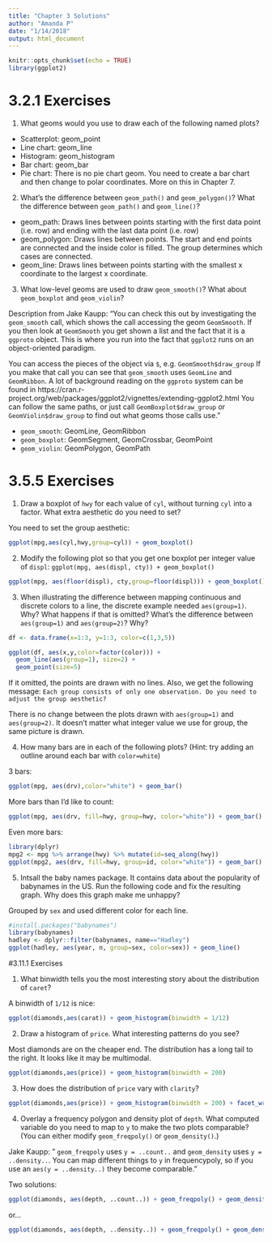 ```yaml
---
title: "Chapter 3 Solutions"
author: "Amanda P"
date: "1/14/2018"
output: html_document
---
```


```r
knitr::opts_chunk$set(echo = TRUE)
library(ggplot2)
```

# 3.2.1 Exercises

1. What geoms would you use to draw each of the following named plots?

* Scatterplot: geom_point
* Line chart: geom_line
* Histogram: geom_histogram
* Bar chart: geom_bar
* Pie chart: There is no pie chart geom. You need to create a bar chart and then change to polar coordinates. More on this in Chapter 7.

2. What's the difference between `geom_path()` and `geom_polygon()`? What the difference between `geom_path()` and `geom_line()`?

* geom_path: Draws lines between points starting with the first data point (i.e. row) and ending with the last data point (i.e. row)
* geom_polygon: Draws lines between points. The start and end points are connected and the inside color is filled. The group determines which cases are connected.
* geom_line: Draws lines between points starting with the smallest x coordinate to the largest x coordinate.

3. What low-level geoms are used to draw `geom_smooth()`? What about `geom_boxplot` and `geom_violin`?

Description from Jake Kaupp:
"You can check this out by investigating the `geom_smooth` call, which shows the call accessing the geom `GeomSmooth`.  If you then look at `GeomSmooth` you get shown a list and the fact that it is a `ggproto` object.  This is where you run into the fact that `ggplot2` runs on an object-oriented paradigm.

You can access the pieces of the object via `$`, e.g. `GeomSmooth$draw_group`
If you make that call you can see that `geom_smooth` uses `GeomLine` and `GeomRibbon`.
A lot of background reading on the `ggproto` system can be found in https://cran.r-project.org/web/packages/ggplot2/vignettes/extending-ggplot2.html
You can follow the same paths, or just call `GeomBoxplot$draw_group` or `GeomViolin$draw_group` to find out what geoms those calls use."

* `geom_smooth`: GeomLine, GeomRibbon
* `geom_boxplot`: GeomSegment, GeomCrossbar, GeomPoint
* `geom_violin`: GeomPolygon, GeomPath


# 3.5.5 Exercises

1. Draw a boxplot of `hwy` for each value of `cyl`, without turning `cyl` into a factor. What extra aesthetic do you need to set?

You need to set the group aesthetic:

```r
ggplot(mpg,aes(cyl,hwy,group=cyl)) + geom_boxplot()
```


2. Modify the following plot so that you get one boxplot per integer value of `displ`: `ggplot(mpg, aes(displ, cty)) + geom_boxplot()`

```r
ggplot(mpg, aes(floor(displ), cty,group=floor(displ))) + geom_boxplot()
```

3. When illustrating the difference between mapping continuous and discrete colors to a line, the discrete example needed `aes(group=1)`. Why? What happens if that is omitted? What's the difference between `aes(group=1)` and `aes(group=2)`? Why?

```r
df <- data.frame(x=1:3, y=1:3, color=c(1,3,5))

ggplot(df, aes(x,y,color=factor(color))) +
  geom_line(aes(group=1), size=2) + 
  geom_point(size=5)
```

If it omitted, the points are drawn with no lines. Also, we get the following message:
`Each group consists of only one observation. Do you need to adjust the
group aesthetic?`
  
There is no change between the plots drawn with `aes(group=1)` and `aes(group=2)`. It doesn't matter what integer value we use for group, the same picture is drawn.


4. How many bars are in each of the following plots? (Hint: try adding an outline around each bar with `color=white`)

3 bars:

```r
ggplot(mpg, aes(drv),color="white") + geom_bar()
```

More bars than I'd like to count:

```r
ggplot(mpg, aes(drv, fill=hwy, group=hwy, color="white")) + geom_bar()
```

Even more bars:

```r
library(dplyr)
mpg2 <- mpg %>% arrange(hwy) %>% mutate(id=seq_along(hwy))
ggplot(mpg2, aes(drv, fill=hwy, group=id, color="white")) + geom_bar()
```


5. Intsall the baby names package. It contains data about the popularity of babynames in the US. Run the following code and fix the resulting graph. Why does this graph make me unhappy?

Grouped by `sex` and used different color for each line.

```r
#install.packages("babynames")
library(babynames)
hadley <- dplyr::filter(babynames, name=="Hadley")
ggplot(hadley, aes(year, n, group=sex, color=sex)) + geom_line()
```


#3.11.1 Exercises

1. What binwidth tells you the most interesting story about the distribution of `caret`?

A binwidth of `1/12` is nice: 

```r
ggplot(diamonds,aes(carat)) + geom_histogram(binwidth = 1/12)
```


2. Draw a histogram of `price`. What interesting patterns do you see?

Most diamonds are on the cheaper end. The distribution has a long tail to the right. It looks like it may be multimodal. 

```r
ggplot(diamonds,aes(price)) + geom_histogram(binwidth = 200)
```

3. How does the distribution of `price` vary with `clarity`?

```r
ggplot(diamonds,aes(price)) + geom_histogram(binwidth = 200) + facet_wrap(~clarity)
```

4. Overlay a frequency polygon and density plot of `depth`. What computed variable do you need to map to `y` to make the two plots comparable? (You can either modify `geom_freqpoly()` or `geom_density()`.)

Jake Kaupp: " `geom_freqpoly` uses `y = ..count..` and `geom_density` uses `y = ..density..`. You can map different things to `y` in frequencypoly, so if you use an `aes(y = ..density..)` they become comparable."

Two solutions:

```r
ggplot(diamonds, aes(depth, ..count..)) + geom_freqpoly() + geom_density()
```

or...

```r
ggplot(diamonds, aes(depth, ..density..)) + geom_freqpoly() + geom_density()
```
